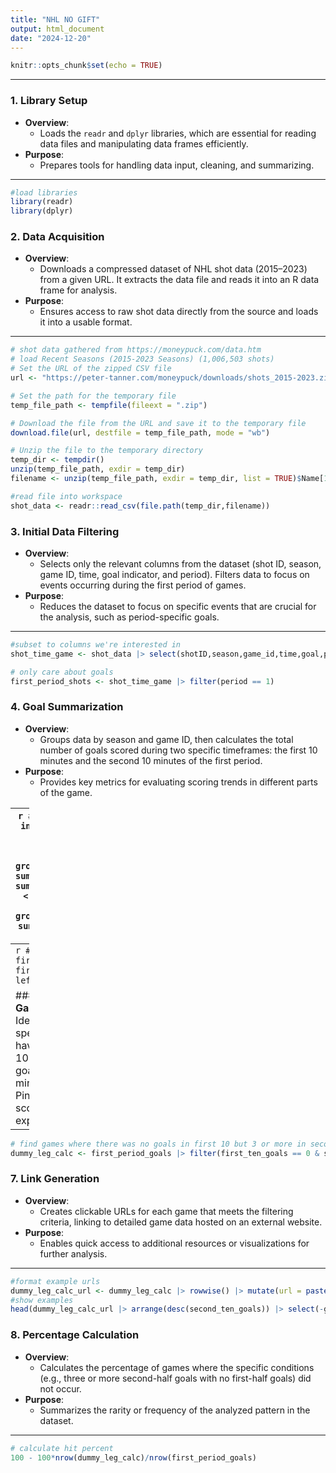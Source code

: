 ```yaml
---
title: "NHL NO GIFT"
output: html_document
date: "2024-12-20"
---
```


```r
knitr::opts_chunk$set(echo = TRUE)
```

---

### **1. Library Setup**
- **Overview**:
  - Loads the `readr` and `dplyr` libraries, which are essential for reading data files and manipulating data frames efficiently.
- **Purpose**:
  - Prepares tools for handling data input, cleaning, and summarizing.

---

```r
#load libraries
library(readr)
library(dplyr)
```
### **2. Data Acquisition**
- **Overview**:
  - Downloads a compressed dataset of NHL shot data (2015–2023) from a given URL. It extracts the data file and reads it into an R data frame for analysis.
- **Purpose**:
  - Ensures access to raw shot data directly from the source and loads it into a usable format.

---


```r
# shot data gathered from https://moneypuck.com/data.htm
# load Recent Seasons (2015-2023 Seasons) (1,006,503 shots)
# Set the URL of the zipped CSV file
url <- "https://peter-tanner.com/moneypuck/downloads/shots_2015-2023.zip"

# Set the path for the temporary file
temp_file_path <- tempfile(fileext = ".zip")

# Download the file from the URL and save it to the temporary file
download.file(url, destfile = temp_file_path, mode = "wb")

# Unzip the file to the temporary directory
temp_dir <- tempdir()
unzip(temp_file_path, exdir = temp_dir)
filename <- unzip(temp_file_path, exdir = temp_dir, list = TRUE)$Name[1]

#read file into workspace
shot_data <- readr::read_csv(file.path(temp_dir,filename))
```


### **3. Initial Data Filtering**
- **Overview**:
  - Selects only the relevant columns from the dataset (shot ID, season, game ID, time, goal indicator, and period). Filters data to focus on events occurring during the first period of games.
- **Purpose**:
  - Reduces the dataset to focus on specific events that are crucial for the analysis, such as period-specific goals.

---

```r
#subset to columns we're interested in
shot_time_game <- shot_data |> select(shotID,season,game_id,time,goal,period)

# only care about goals
first_period_shots <- shot_time_game |> filter(period == 1)
```

### **4. Goal Summarization**
- **Overview**:
  - Groups data by season and game ID, then calculates the total number of goals scored during two specific timeframes: the first 10 minutes and the second 10 minutes of the first period.
- **Purpose**:
  - Provides key metrics for evaluating scoring trends in different parts of the game.

---
```r
# encode number of goals in first 10 versus second 10
first_ten_goals <- first_period_shots |> filter(time<=600) |> group_by(season,game_id) |> summarise(first_ten_goals = sum(goal))
second_ten_goals <- first_period_shots |> filter(time>600) |> group_by(season,game_id) |> summarise(second_ten_goals = sum(goal))
```



### **5. Combining Summaries**
- **Overview**:
  - Merges the datasets containing the number of goals scored in the first 10 minutes and the second 10 minutes into a single summary table.
- **Purpose**:
  - Consolidates the data to allow comparison and further analysis of goals scored in the two timeframes.

---
```r
# join together
first_period_goals <- first_ten_goals |> left_join(second_ten_goals)
```



### **6. Filtering Specific Game Criteria**
- **Overview**:
  - Identifies games that meet specific conditions, such as having no goals in the first 10 minutes but three or more goals in the second 10 minutes.
- **Purpose**:
  - Pinpoints rare or notable scoring patterns for deeper exploration.

---

```r
# find games where there was no goals in first 10 but 3 or more in second 10
dummy_leg_calc <- first_period_goals |> filter(first_ten_goals == 0 & second_ten_goals >= 3)
```

### **7. Link Generation**
- **Overview**:
  - Creates clickable URLs for each game that meets the filtering criteria, linking to detailed game data hosted on an external website.
- **Purpose**:
  - Enables quick access to additional resources or visualizations for further analysis.

---

```r
#format example urls
dummy_leg_calc_url <- dummy_leg_calc |> rowwise() |> mutate(url = paste0("https://moneypuck.com/g.htm?id=", season, 0, game_id, collapse = ""))
#show examples
head(dummy_leg_calc_url |> arrange(desc(second_ten_goals)) |> select(-game_id))
```

### **8. Percentage Calculation**
- **Overview**:
  - Calculates the percentage of games where the specific conditions (e.g., three or more second-half goals with no first-half goals) did not occur.
- **Purpose**:
  - Summarizes the rarity or frequency of the analyzed pattern in the dataset.

---


```r
# calculate hit percent
100 - 100*nrow(dummy_leg_calc)/nrow(first_period_goals)
```

